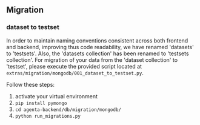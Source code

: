 ## Migration

### dataset to testset

In order to maintain naming conventions consistent across both frontend and backend, improving thus code readability, we have renamed 'datasets' to 'testsets'. Also, the 'datasets collection' has been renamed to 'testsets collection'. For migration of your data from the 'dataset collection' to 'testset', please execute the provided script located at `extras/migration/mongodb/001_dataset_to_testset.py`.

Follow these steps:

1. activate your virtual environment
2. `pip install pymongo`
3. `cd agenta-backend/db/migration/mongodb/`
4. `python run_migrations.py`
